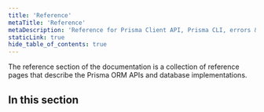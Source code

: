 ```yaml
---
title: 'Reference'
metaTitle: 'Reference'
metaDescription: 'Reference for Prisma Client API, Prisma CLI, errors & more.'
staticLink: true
hide_table_of_contents: true
---
```


<TopBlock>

The reference section of the documentation is a collection of reference pages that describe the Prisma ORM APIs and database implementations.

</TopBlock>

## In this section

<Subsections depth="3" />
